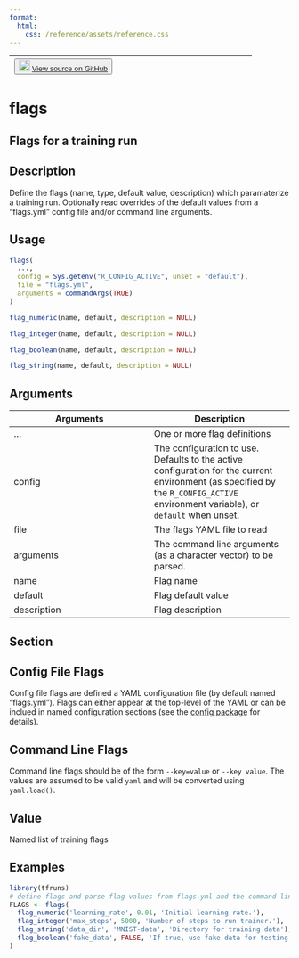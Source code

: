 ```yaml
---
format:
  html:
    css: /reference/assets/reference.css
---
```


| <button class="button"> ![](/reference/assets/GitHub-Mark-32px.png){width="20"} [View source on GitHub](https://github.com/rstudio/tfruns//blob/main/R/flags.R#L49) </button> |
|:------------------------------:|:--------------------------------------:|

# flags

## Flags for a training run

## Description
Define the flags (name, type, default value, description) which paramaterize a training run. Optionally read overrides of the default values from a "flags.yml" config file and/or command line arguments. 


## Usage
```r
flags( 
  ..., 
  config = Sys.getenv("R_CONFIG_ACTIVE", unset = "default"), 
  file = "flags.yml", 
  arguments = commandArgs(TRUE) 
) 

flag_numeric(name, default, description = NULL) 

flag_integer(name, default, description = NULL) 

flag_boolean(name, default, description = NULL) 

flag_string(name, default, description = NULL) 
```

## Arguments
|Arguments|Description|
|---|---|
| ... | One or more flag definitions |
| config | The configuration to use. Defaults to the active configuration for the current environment (as specified by the `R_CONFIG_ACTIVE`<br>environment variable), or `default` when unset. |
| file | The flags YAML file to read |
| arguments | The command line arguments (as a character vector) to be parsed. |
| name | Flag name |
| default | Flag default value |
| description | Flag description |


## Section

## Config File Flags

Config file flags are defined a YAML configuration file (by default named "flags.yml"). Flags can either appear at the top-level of the YAML or can be inclued in named configuration sections (see the [config package](https://github.com/rstudio/config) for details). 

## Command Line Flags

Command line flags should be of the form `--key=value` or `--key value`. The values are assumed to be valid `yaml` and will be converted using `yaml.load()`. 

## Value
Named list of training flags 


## Examples
```r
library(tfruns) 
# define flags and parse flag values from flags.yml and the command line 
FLAGS <- flags( 
  flag_numeric('learning_rate', 0.01, 'Initial learning rate.'), 
  flag_integer('max_steps', 5000, 'Number of steps to run trainer.'), 
  flag_string('data_dir', 'MNIST-data', 'Directory for training data'), 
  flag_boolean('fake_data', FALSE, 'If true, use fake data for testing') 
) 
```


